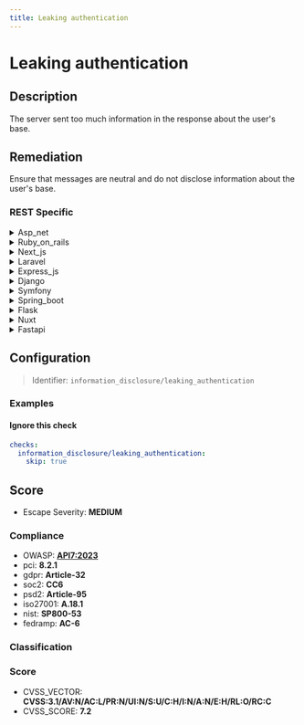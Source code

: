 ```yaml
---
title: Leaking authentication
---
```


# Leaking authentication

## Description

The server sent too much information in the response about the user's base.


## Remediation

Ensure that messages are neutral and do not disclose information about the user's base.



### REST Specific

<details>
    <summary>Asp_net</summary>

Implement proper error handling to prevent the server from sending verbose error messages to the client. Use custom error pages and configure the customErrors mode in the Web.config file to 'On' or 'RemoteOnly' to ensure detailed error information is only available locally. Additionally, review and sanitize outgoing responses to ensure no sensitive user information is included.

</details>

<details>
    <summary>Ruby_on_rails</summary>

Implement strong session management by using Rails' built-in mechanisms such as `has_secure_password` for password hashing and validations. Ensure that error messages are generic and do not disclose user information. Regularly update Rails and its dependencies to incorporate the latest security patches.

</details>

<details>
    <summary>Next_js</summary>

Implement proper session management using secure, HTTP-only cookies, and ensure sensitive information is not exposed through server responses. Utilize Next.js API routes to handle authentication with best practices, such as using environment variables for secret keys and leveraging built-in security features like CSRF protection.

</details>

<details>
    <summary>Laravel</summary>

In Laravel, ensure that you are using built-in authentication methods and properly handling error messages. Avoid exposing sensitive user information in error responses by customizing the exception handling in the 'render' method of the 'App\Exceptions\Handler' class. Implement proper logging to record authentication failures without revealing confidential details.

</details>

<details>
    <summary>Express_js</summary>

Implement proper error handling in Express.js to avoid sending verbose error messages to the client. Use a middleware that catches errors and sends generic responses to prevent information leakage. Additionally, ensure that sensitive endpoints are protected with strong authentication and authorization checks.

</details>

<details>
    <summary>Django</summary>

Ensure that Django views and serializers only expose necessary user information. Implement proper permission checks and use Django's built-in authentication classes to manage access control. Avoid verbose error messages that reveal user details or system information.

</details>

<details>
    <summary>Symfony</summary>

In Symfony, ensure that sensitive user information is not exposed in API responses. Implement a strict data serialization group policy using the Symfony Serializer component. Define serialization groups for user entities and explicitly specify which properties can be serialized. Use the @Groups annotation to control the exposure of fields and avoid leaking authentication details. Additionally, review and secure exception handling to prevent verbose error messages that could reveal sensitive information.

</details>

<details>
    <summary>Spring_boot</summary>

Implement proper authentication handling in Spring Boot by utilizing Spring Security. Configure it to limit the amount of sensitive user information exposed in responses. Use OAuth2 or JWT for secure token-based authentication, and ensure that error messages are generic to prevent information leakage.

</details>

<details>
    <summary>Flask</summary>

Implement proper error handling to avoid exposing sensitive information in error messages. Use Flask's error handling mechanisms to create custom error responses that do not include details about the user's data or the internal workings of the application. Additionally, ensure that debug mode is disabled in production to prevent the display of detailed error pages.

</details>

<details>
    <summary>Nuxt</summary>

Implement proper access controls and ensure sensitive information is only sent over secure, authenticated channels. Utilize middleware to verify user permissions before sending any user-specific data. Additionally, review and sanitize all outgoing responses to prevent leakage of sensitive information.

</details>

<details>
    <summary>Fastapi</summary>

Implement proper error handling in FastAPI to avoid leaking sensitive information. Use custom exception handlers to control the output of error messages and ensure that they do not contain details about the user's data or the internal workings of the application. Additionally, configure FastAPI's response models to exclude sensitive fields when sending data to clients.

</details>

## Configuration

> Identifier: `information_disclosure/leaking_authentication`



### Examples



#### Ignore this check

```yaml
checks:
  information_disclosure/leaking_authentication:
    skip: true
```




## Score

- Escape Severity: **<span className="medium-severity">MEDIUM</span>**

### Compliance

- OWASP: **[API7:2023](https://github.com/OWASP/API-Security/blob/master/editions/2023/en/0xa7-server-side-request-forgery.md)**
- pci: **8.2.1**
- gdpr: **Article-32**
- soc2: **CC6**
- psd2: **Article-95**
- iso27001: **A.18.1**
- nist: **SP800-53**
- fedramp: **AC-6**

### Classification






### Score

- CVSS_VECTOR: **CVSS:3.1/AV:N/AC:L/PR:N/UI:N/S:U/C:H/I:N/A:N/E:H/RL:O/RC:C**
- CVSS_SCORE: **7.2**

